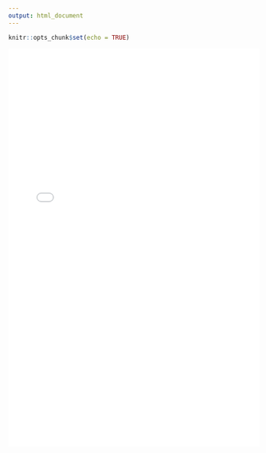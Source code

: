 ```yaml
---
output: html_document
---
```


```r
knitr::opts_chunk$set(echo = TRUE)
```
![](../cv_full.pdf){width=100% height=800}
